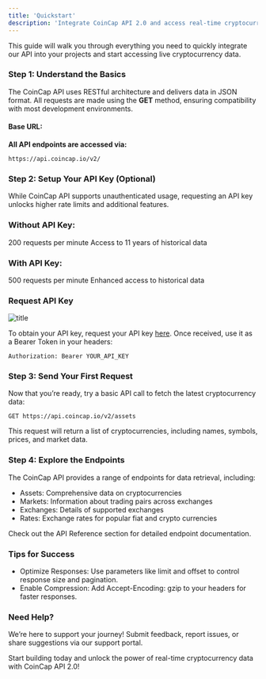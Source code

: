 ```yaml
---
title: 'Quickstart'
description: 'Integrate CoinCap API 2.0 and access real-time cryptocurrency market data to power your applications.'
---
```


This guide will walk you through everything you need to quickly integrate our API into your projects and start accessing live cryptocurrency data.

### Step 1: Understand the Basics
The CoinCap API uses RESTful architecture and delivers data in JSON format. All requests are made using the **GET** method, ensuring compatibility with most development environments.

#### Base URL:
**All API endpoints are accessed via:**
```
https://api.coincap.io/v2/
```

### Step 2: Setup Your API Key (Optional)
While CoinCap API supports unauthenticated usage, requesting an API key unlocks higher rate limits and additional features.

### Without API Key:

200 requests per minute
Access to 11 years of historical data

### With API Key:

500 requests per minute
Enhanced access to historical data

### Request API Key

![title](/images/coincap.png)

To obtain your API key, request your API key [here](https://coincap.io/api-key). Once received, use it as a Bearer Token in your headers:

```
Authorization: Bearer YOUR_API_KEY
```

### Step 3: Send Your First Request
Now that you’re ready, try a basic API call to fetch the latest cryptocurrency data:
```
GET https://api.coincap.io/v2/assets
```
This request will return a list of cryptocurrencies, including names, symbols, prices, and market data.

### Step 4: Explore the Endpoints
The CoinCap API provides a range of endpoints for data retrieval, including:

- Assets: Comprehensive data on cryptocurrencies
- Markets: Information about trading pairs across exchanges
- Exchanges: Details of supported exchanges
- Rates: Exchange rates for popular fiat and crypto currencies

Check out the API Reference section for detailed endpoint documentation.

### Tips for Success
- Optimize Responses: Use parameters like limit and offset to control response size and pagination.
- Enable Compression: Add Accept-Encoding: gzip to your headers for faster responses.

### Need Help?
  We’re here to support your journey! Submit feedback, report issues, or share suggestions via our support portal.

Start building today and unlock the power of real-time cryptocurrency data with CoinCap API 2.0!